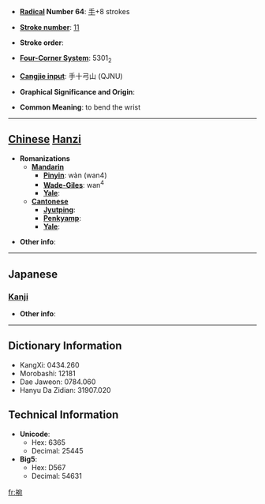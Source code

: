 * '''[[Wiktionary:Chinese radical index| Radical]] Number 64''': [[Wiktionary:Chinese radical index 手|手]]+8 strokes

* '''[[Wiktionary:Chinese total strokes index|Stroke number]]''': [[Wiktionary:Chinese total strokes index 11|11]]

* '''Stroke order''': 

* '''[[Wiktionary:Chinese four corner index|Four-Corner System]]''': 5301<sub>2</sub>

* '''[[Wiktionary:Chinese Cangjie index|Cangjie input]]''': 手十弓山 (QJNU)

* '''Graphical Significance and Origin''': 

* '''Common Meaning''': to bend the wrist

----

== [[Chinese]] [[Hanzi]] ==

* '''Romanizations'''
** '''[[Mandarin]]'''
*** '''[[Pinyin]]''': wàn (wan4)
*** '''[[Wade-Giles]]''': wan<sup>4</sup>
*** '''[[Yale]]''': 
** '''[[Cantonese]]'''
*** '''[[Jyutping]]''':
*** '''[[Penkyamp]]''': 
*** '''[[Yale]]''': 

* '''Other info''': 

----

==Japanese==
===[[Kanji]]===
{{kanji|on readings=[[わん]] (wan), [[うつ]] (utsu), [[うち]] (uchi)|kun readings=[[うで]] (ude)}}

* '''Other info''':  

----

== Dictionary Information ==

* KangXi: 0434.260
* Morobashi: 12181
* Dae Jaweon: 0784.060
* Hanyu Da Zidian: 31907.020

== Technical Information ==

* '''Unicode''':
** Hex: 6365
** Decimal: 25445
* '''Big5''':
** Hex: D567
** Decimal: 54631

[[fr:捥]]